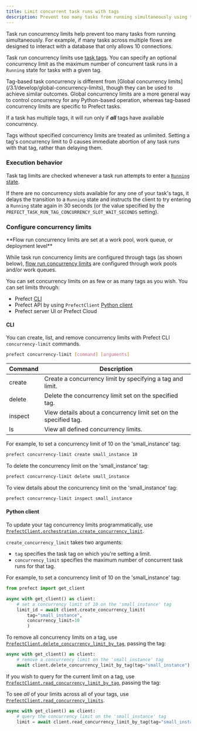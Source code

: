 ```yaml
---
title: Limit concurrent task runs with tags
description: Prevent too many tasks from running simultaneously using tags.
---
```


Task run concurrency limits help prevent too many tasks from running simultaneously.
For example, if many tasks across multiple flows are designed to interact with a database that only allows 10 connections.

Task run concurrency limits use [task tags](#tags). You can specify an optional concurrency limit as the maximum number of concurrent 
task runs in a `Running` state for tasks with a given tag.

<Tip>
Tag-based task concurrency is different from [Global concurrency limits](/3.1/develop/global-concurrency-limits), though they can be used to achieve similar outcomes. Global concurrency limits are a more general way to control concurrency for any Python-based operation, whereas tag-based concurrency limits are specific to Prefect tasks.
</Tip>

If a task has multiple tags, it will run only if **_all_** tags have available concurrency.

Tags without specified concurrency limits are treated as unlimited. Setting a tag's concurrency limit to 0 causes immediate abortion of any task runs with that tag, rather than delaying them.

### Execution behavior

Task tag limits are checked whenever a task run attempts to enter a [`Running` state](/3.1/develop/manage-states/).

If there are no concurrency slots available for any one of your task's tags, it delays the transition to a `Running` state 
and instructs the client to try entering a `Running` state again in 30 seconds 
(or the value specified by the `PREFECT_TASK_RUN_TAG_CONCURRENCY_SLOT_WAIT_SECONDS` setting).

### Configure concurrency limits

<Tip>
**Flow run concurrency limits are set at a work pool, work queue, or deployment level**

While task run concurrency limits are configured through tags (as shown below), [flow run concurrency limits](/3.1/develop/global-concurrency-limits) are configured through work pools and/or work queues.
</Tip>

You can set concurrency limits on as few or as many tags as you wish. You can set limits through:

- Prefect [CLI](#cli)
- Prefect API by using `PrefectClient` [Python client](#python-client)
- Prefect server UI or Prefect Cloud

#### CLI

You can create, list, and remove concurrency limits with Prefect CLI `concurrency-limit` commands.

```bash
prefect concurrency-limit [command] [arguments]
```

| Command | Description                                                      |
| ------- | ---------------------------------------------------------------- |
| create  | Create a concurrency limit by specifying a tag and limit.        |
| delete  | Delete the concurrency limit set on the specified tag.           |
| inspect | View details about a concurrency limit set on the specified tag. |
| ls      | View all defined concurrency limits.                             |

For example, to set a concurrency limit of 10 on the 'small_instance' tag:

```bash
prefect concurrency-limit create small_instance 10
```

To delete the concurrency limit on the 'small_instance' tag:

```bash
prefect concurrency-limit delete small_instance
```

To view details about the concurrency limit on the 'small_instance' tag:

```bash
prefect concurrency-limit inspect small_instance
```

#### Python client

To update your tag concurrency limits programmatically, use 
[`PrefectClient.orchestration.create_concurrency_limit`](https://prefect-python-sdk-docs.netlify.app//prefect/client/orchestration/#prefect.client.orchestration.PrefectClient.create_concurrency_limit).

`create_concurrency_limit` takes two arguments:

- `tag` specifies the task tag on which you're setting a limit.
- `concurrency_limit` specifies the maximum number of concurrent task runs for that tag.

For example, to set a concurrency limit of 10 on the 'small_instance' tag:

```python
from prefect import get_client

async with get_client() as client:
    # set a concurrency limit of 10 on the 'small_instance' tag
    limit_id = await client.create_concurrency_limit(
        tag="small_instance", 
        concurrency_limit=10
        )
```

To remove all concurrency limits on a tag, use [`PrefectClient.delete_concurrency_limit_by_tag`](https://prefect-python-sdk-docs.netlify.app/prefect/client/orchestration/#prefect.client.orchestration.PrefectClient.delete_concurrency_limit_by_tag/), passing the tag:

```python
async with get_client() as client:
    # remove a concurrency limit on the 'small_instance' tag
    await client.delete_concurrency_limit_by_tag(tag="small_instance")
```

If you wish to query for the current limit on a tag, use [`PrefectClient.read_concurrency_limit_by_tag`](https://prefect-python-sdk-docs.netlify.app/prefect/client/orchestration/#prefect.client.orchestration.PrefectClient.read_concurrency_limit_by_tag), passing the tag:

To see _all_ of your limits across all of your tags, use [`PrefectClient.read_concurrency_limits`](https://prefect-python-sdk-docs.netlify.app/prefect/client/orchestration/#prefect.client.orchestration.PrefectClient.read_concurrency_limits).

```python
async with get_client() as client:
    # query the concurrency limit on the 'small_instance' tag
    limit = await client.read_concurrency_limit_by_tag(tag="small_instance")
```